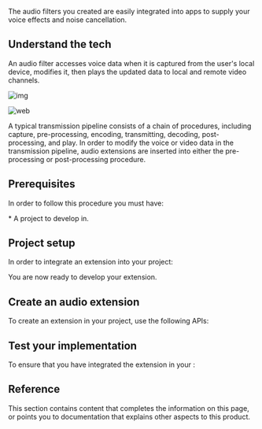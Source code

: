 


The audio filters you created are easily integrated into apps to supply your voice effects and noise cancellation.

<NoExtensions />
<PlatformWrapper notAllowed={["flutter","react-native"]}>

## Understand the tech

An audio filter accesses voice data when it is captured from the user's local device, modifies it, then plays the updated data to local and remote video channels.

<PlatformWrapper notAllowed="web">

![img](/images/video-sdk/extension-audio-filter.png)

</PlatformWrapper>

<PlatformWrapper platform="web">

![web](https://web-cdn.agora.io/docs-files/1648464455901)

</PlatformWrapper>

A typical transmission pipeline consists of a chain of procedures, including capture, pre-processing, encoding, transmitting, decoding, post-processing, and play. In order to modify the voice or video data in the transmission pipeline, audio extensions are inserted into either the pre-processing or post-processing procedure.

## Prerequisites

In order to follow this procedure you must have:

<Prerequisites />
* A project to develop in.

## Project setup

In order to integrate an extension into your project:

<ProjectSetup />

You are now ready to develop your extension.

## Create an audio extension

To create an extension in your <Vg k="COMPANY" /> project, use the following APIs:

<ProjectImplimentation />

## Test your implementation

To ensure that you have integrated the extension in your <Vpl k="CLIENT" />:

<ProjectTest />

## Reference

This section contains content that completes the information on this page, or points you to documentation that explains other aspects to this product.

<Reference />
</PlatformWrapper>
